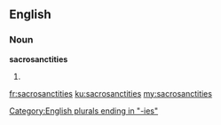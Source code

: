 ==English==

===Noun===
'''sacrosanctities'''
# {{plural of|sacrosanctity}}

[[Category:English plurals ending in "-ies"]]

[[fr:sacrosanctities]]
[[ku:sacrosanctities]]
[[my:sacrosanctities]]